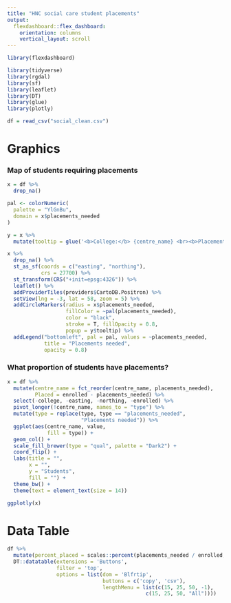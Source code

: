 ```yaml
---
title: "HNC social care student placements"
output: 
  flexdashboard::flex_dashboard:
    orientation: columns
    vertical_layout: scroll
---
```


```r
library(flexdashboard)
```

```r
library(tidyverse)
library(rgdal)
library(sf)
library(leaflet)
library(DT)
library(glue)
library(plotly)
```





```r
df = read_csv("social_clean.csv")
```


Graphics
=======================================================================


### Map of students requiring placements

```r

x = df %>% 
  drop_na()

pal <- colorNumeric(
  palette = "YlGnBu",
  domain = x$placements_needed
)

y = x %>% 
  mutate(tooltip = glue('<b>College:</b> {centre_name} <br><b>Placements needed:</b> {`placements_needed`}'))

x %>% 
  drop_na() %>% 
  st_as_sf(coords = c("easting", "northing"),
           crs = 27700) %>% 
  st_transform(CRS("+init=epsg:4326")) %>% 
  leaflet() %>% 
  addProviderTiles(providers$CartoDB.Positron) %>% 
  setView(lng = -3, lat = 58, zoom = 5) %>% 
  addCircleMarkers(radius = x$placements_needed,
                   fillColor = ~pal(placements_needed),
                   color = "black",
                   stroke = T, fillOpacity = 0.8,
                   popup = y$tooltip) %>%
  addLegend("bottomleft", pal = pal, values = ~placements_needed,
            title = "Placements needed",
            opacity = 0.8)


```

### What proportion of students have placements?

```r
x = df %>%
  mutate(centre_name = fct_reorder(centre_name, placements_needed),
         Placed = enrolled - placements_needed) %>% 
  select(-college, -easting, -northing, -enrolled) %>% 
  pivot_longer(!centre_name, names_to = "type") %>% 
  mutate(type = replace(type, type == "placements_needed",
                        "Placements needed")) %>% 
  ggplot(aes(centre_name, value,
             fill = type)) +
  geom_col() +
  scale_fill_brewer(type = "qual", palette = "Dark2") +
  coord_flip() +
  labs(title = "",
       x = "",
       y = "Students",
       fill = "") +
  theme_bw() +
  theme(text = element_text(size = 14))

ggplotly(x)
```


Data Table
=======================================================================

```r
df %>% 
  mutate(percent_placed = scales::percent(placements_needed / enrolled, 1)) %>% 
  DT::datatable(extensions = 'Buttons',
                filter = 'top',
                options = list(dom = 'Blfrtip',
                               buttons = c('copy', 'csv'),
                               lengthMenu = list(c(15, 25, 50, -1),
                                             c(15, 25, 50, "All"))))
```

